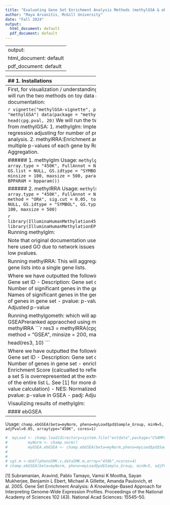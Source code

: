 ```yaml
---
title: "Evaluating Gene Set Enrichment Analysis Methods (methylGSA & ebGSEA) for Whole Genome Bisulfite Sequencing Data"
author: "Maya Arvanitis, McGill University"
date: "Fall 2024"
output:
  html_document: default
  pdf_document: default
---
```


---
output:
  html_document: default
  pdf_document: default
---

---
## 1. Installations
```r
#options for Rmd. formatting
options(repos = c(CRAN = "https://cran.rstudio.com/"))
```

```r
#installation
if (!requireNamespace("BiocManager", quietly = TRUE))
    install.packages("BiocManager")

BiocManager::install("ChAMPdata")
BiocManager::install("ChAMP")

#Installing dependencies
install.packages("remotes")
remotes::install_github("YuLab-SMU/ggtree")
BiocManager::install(c("enrichplot", "clusterProfiler", "methylGSA"), dependencies = TRUE)
BiocManager::install("IlluminaHumanMethylationEPICanno.ilm10b4.hg19")
```

```r
library(ChAMP)
tools::package_dependencies("methylGSA", recursive = TRUE)
library(methylGSA)
```

## 2. Running on Toy Data

#### methylGSA
----------------------------------------
First, for visualization / understanding of parameters, we will run the two methods on toy data given in documentation:

```r
vignette("methylGSA-vignette", package = "methylGSA")
data(package = "methylGSA")
data(cpgtoy)
head(cpg.pval, 20)
```
We will run the two main functions from methylGSA:
1. methylglm: Implements logistic regression adjusting for number of probes in enrichment analysis. 
2. methylRRA:Enrichment analysis after adjusting multiple p-values of each gene by Robust Rank Aggregation.

###### 1. methylglm
Usage: 
`methylglm(cpg.pval, array.type = "450K", FullAnnot = NULL,group = "all", GS.list = NULL, GS.idtype = "SYMBOL", GS.type = "GO", minsize = 100, maxsize = 500, parallel = FALSE, BPPARAM = bpparam())`

###### 2. methylRRA
Usage: 
`methylRRA(cpg.pval, array.type = "450K", FullAnnot = NULL,group = "all", method = "ORA", sig.cut = 0.05, topDE = NULL,GS.list = NULL, GS.idtype = "SYMBOL", GS.type = "GO",minsize = 100, maxsize = 500)`

```r
library(IlluminaHumanMethylation450kanno.ilmn12.hg19)
library(IlluminaHumanMethylationEPICanno.ilm10b4.hg19)
```
Running methylglm:
```r
library(clusterProfiler)
getOption("clusterProfiler.download.method")
install.packages("R.utils")
library("R.utils")
R.utils::setOption("clusterProfiler.download.method", "auto")
```

Note that original documentation uses KEGG sets, but here used GO due to network issues which is why we get low pvalues.
```r
res1 = methylglm(cpg.pval = cpg.pval, minsize = 200, 
                 maxsize = 500, GS.type = "GO")
head(res1, 15)
```
We receive a data frame, ranked p values (lowest to highest). With the following columns:
- ID: Gene set ID
- Description: Gene set description
- Size: Number of genes in gene set
- pvalue: p-value in logistic regression
- padg: Adjusted p-value 

Running methylRRA:
This will aggregate several ranked gene lists into a single gene lists. 
```r
res2 = methylRRA(cpg.pval = cpg.pval, method = "ORA", 
                   minsize = 200, maxsize = 210)
head(res2, 15)
```

Where we have outputted the following columns:
- ID: Gene set ID
- Description: Gene set description
- Count: Number of significant genes in the gene set
- overlap: Names of significant genes in the gene set
- Size: number of genes in gene set
- pvalue: p-value in ORA
- padj: Adjusted p-value

Running methylgometh: which will apply the GSEAPreranked appraoched using method = "GSEA" in methylRRA
```r
res3 = methylRRA(cpg.pval = cpg.pval, method = "GSEA", minsize = 200, maxsize = 210)

head(res3, 10)
```

Where we have outputted the following columns: 
- ID: Gene set ID
- Description: Gene set description
- Size: Number of genes in gene set
- enrichmentScore: Enrichment Score (calcualted to reflect the degree which a set S is overrepresented at the extremes (top of bottom) of the entire list L. See [1] for more details on this + p-value calculation)
- NES: Normalized enrichment score
- pvalue: p-value in GSEA 
- padj: Adjusted p-value

Visaulizing results of methylglm:
```r
barplot(res1, num=8, colorby= "pvalue")
```

#### ebGSEA
-------------------------------
Usage: 
`champ.ebGSEA(beta=myNorm, pheno=myLoad$pd$Sample_Group, minN=5, adjPval=0.05, arraytype="450K", cores=1)`


```r

#  myLoad <- champ.load(directory=system.file("extdata",package="ChAMPdata"))
#         myNorm <- champ.norm()
#         myGSEA.ebGSEA <- champ.ebGSEA(beta=myNorm,pheno=myLoad$pd$Sample_Group,arraytype="450K")
#         
#         
# sgt.m <-doGT(phenoSMK.v,dataSMK.m,array="450k",ncores=4)
# champ.ebGSEA(beta=myNorm, pheno=myLoad$pd$Sample_Group, minN=5, adjPval=0.05, arraytype="450K", cores=1)

```


[1] Subramanian, Aravind, Pablo Tamayo, Vamsi K Mootha, Sayan Mukherjee, Benjamin L Ebert, Michael A Gillette, Amanda Paulovich, et al. 2005. Gene Set Enrichment Analysis: A Knowledge-Based Approach for Interpreting Genome-Wide Expression Profiles. Proceedings of the National Academy of Sciences 102 (43). National Acad Sciences: 15545–50.


